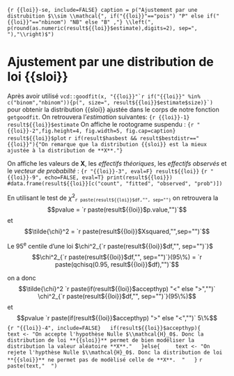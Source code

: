 
```{r {{loi}}-se, include=FALSE}
caption = p("Ajustement par une distrubition $\\sim \\mathcal{", if("{{loi}}"=="pois") "P" else if("{{loi}}"=="nbinom") "NB" else "B" ,"} \\left(", p(round(as.numeric(result${{loi}}$estimate),digits=2), sep=", "),"\\right)$")
```

# Ajustement par une distribution de loi {{sloi}}

Après avoir utilisé ``vcd::goodfit(x, "{{loi}}"`r if("{{loi}}" %in% c("binom","nbinom")){p(", size=", result${{loi}}$estimate$size)}`)`` pour obtenir la distribution {{sloi}} ajustée dans le corps de notre fonction `getgoodfit`. On retrouvera l'*estimation* suivantes:
```{r {{loi}}-1}
result${{loi}}$estimate
```
On affiche le rootograme suspendu :
```{r "{{loi}}-2",fig.height=4, fig.width=5, fig.cap=caption}
result${{loi}}$plot
``` 
`r if(result$hasbest && result$bestdistr=="{{loi}}"){"On remarque que la distribution {{sloi}} est la mieux ajustée à la distribution de **X**."}`

On affiche les valeurs de **X**, les *effectifs théoriques*, les *effectifs observés* et le *vecteur de probabilté* :
```{r "{{loi}}-3", eval=F}
result${{loi}}
```
```{r "{{loi}}-9", echo=FALSE, eval=T}
print(result${{loi}})
#data.frame(result${{loi}}[c("count", "fitted", "observed", "prob")])
```

En utilisant le test de $\tilde{\chi}$^2^~`r paste(result${{loi}}$df,"", sep="")`~ on retrouvera la $$pvalue = `r paste(result${{loi}}$p.value,"")`$$ et $$\tilde{\chi}^2 = `r paste(result${{loi}}$Xsquared,"",sep="")`$$  

Le 95^e^ centile d’une loi $\chi^2_{`r paste(result${{loi}}$df,"", sep="")`}$ $$\chi^2_{`r paste(result${{loi}}$df,"", sep="")`}(95\%) = `r paste(qchisq(0.95, result${{loi}}$df),"")`$$

on a donc $$\tilde{\chi}^2 `r paste(if(result${{loi}}$accepthyp) "<" else ">","")` \chi^2_{`r paste(result${{loi}}$df,"", sep="")`}(95\%)$$
et $$pvalue `r paste(if(result${{loi}}$accepthyp) ">" else "<","")` 5\%$$
```{r "{{loi}}-4", include=FALSE}
  if(result${{loi}}$accepthyp){
    text <- "On accepte l'hypothèse Nulle $\\mathcal{H}_0$. Donc la distribution de loi **{{sloi}}** permet de bien modéliser la distribution la valeur aléatoire **X**."
  }else{
    text <- "On rejete l'hypthèse Nulle $\\mathcal{H}_0$. Donc la distribution de loi **{{sloi}}** ne permet pas de modèlisé celle de **X**.  "
  }
```
`r paste(text,"  ")`  
